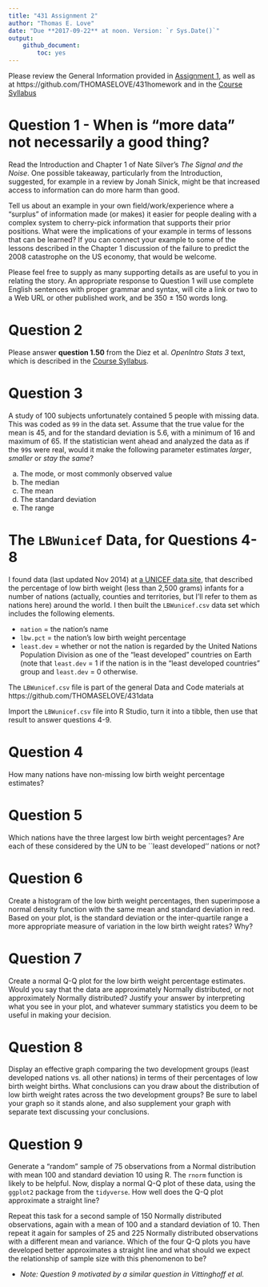 ---
title: "431 Assignment 2"
author: "Thomas E. Love"
date: "Due **2017-09-22** at noon. Version: `r Sys.Date()`"
output:
    github_document:
        toc: yes
---

Please review the General Information provided in [Assignment 1](https://github.com/THOMASELOVE/431homework/blob/master/431-2017_assignment-1.md), as well as at https://github.com/THOMASELOVE/431homework and in the [Course Syllabus](https://thomaselove.github.io/431syllabus/)

# Question 1 - When is "more data" not necessarily a good thing?

Read the Introduction and Chapter 1 of Nate Silver's *The Signal and the Noise*. One possible takeaway, particularly from the Introduction, suggested, for example in a review by Jonah Sinick, might be that increased access to information can do more harm than good. 

Tell us about an example in your own field/work/experience where a "surplus" of information made (or makes) it easier for people dealing with a complex system to cherry-pick information that supports their prior positions. What were the implications of your example in terms of lessons that can be learned? If you can connect your example to some of the lessons described in the Chapter 1 discussion of the failure to predict the 2008 catastrophe on the US economy, that would be welcome.

Please feel free to supply as many supporting details as are useful to you in relating the story. An appropriate response to Question 1 will use complete English sentences with proper grammar and syntax, will cite a link or two to a Web URL or other published work, and be 350 $\pm$ 150 words long.

# Question 2 

Please answer **question 1.50** from the Diez et al. *OpenIntro Stats 3* text, which is described in the [Course Syllabus](https://thomaselove.github.io/431syllabus/).

# Question 3

A study of 100 subjects unfortunately contained 5 people with missing data. This was coded as `99` in the data set. Assume that the true value for the mean is 45, and for the standard deviation is 5.6, with a minimum of 16 and maximum of 65. If the statistician went ahead and analyzed the data as if the `99`s were real, would it make the following parameter estimates *larger*, *smaller* or *stay the same*?

a. The mode, or most commonly observed value
b. The median
c. The mean
d. The standard deviation
e. The range

# The `LBWunicef` Data, for Questions 4-8

I found data (last updated Nov 2014) at [a UNICEF data site](http://data.unicef.org/nutrition/low-birthweight.html), that described the percentage of low birth weight (less than 2,500 grams) infants for a number of nations (actually, counties and territories, but I'll refer to them as nations here) around the world. I then built the `LBWunicef.csv` data set which includes the following elements.

- `nation` = the nation's name
- `lbw.pct` =  the nation's low birth weight percentage
- `least.dev` = whether or not the nation is regarded by the United Nations Population Division as one of the "least developed" countries on Earth (note that `least.dev` = 1 if the nation is in the "least developed countries" group and `least.dev` = 0 otherwise.

The `LBWunicef.csv` file is part of the general Data and Code materials at https://github.com/THOMASELOVE/431data

Import the `LBWunicef.csv` file into R Studio, turn it into a tibble, then use that result to answer questions 4-9.

# Question 4

How many nations have non-missing low birth weight percentage estimates?

# Question 5

Which nations have the three largest low birth weight percentages? Are each of these considered by the UN to be ``least developed'' nations or not?

# Question 6

Create a histogram of the low birth weight percentages, then superimpose a normal density function with the same mean and standard deviation in red. Based on your plot, is the standard deviation or the inter-quartile range a more appropriate measure of variation in the low birth weight rates? Why?

# Question 7

Create a normal Q-Q plot for the low birth weight percentage estimates. Would you say that the data are approximately Normally distributed, or not approximately Normally distributed? Justify your answer by interpreting what you see in your plot, and whatever summary statistics you deem to be useful in making your decision.

# Question 8

Display an effective graph comparing the two development groups (least developed nations vs. all other nations) in terms of their percentages of low birth weight births. What conclusions can you draw about the distribution of low birth weight rates across the two development groups? Be sure to label your graph so it stands alone, and also supplement your graph with separate text discussing your conclusions.

# Question 9

Generate a "random" sample of 75 observations from a Normal distribution with mean 100 and standard deviation 10 using R. The `rnorm` function is likely to be helpful. Now, display a normal Q-Q plot of these data, using the `ggplot2` package from the `tidyverse`. How well does the Q-Q plot approximate a straight line? 

Repeat this task for a second sample of 150 Normally distributed observations, again with a mean of 100 and a standard deviation of 10. Then repeat it again for samples of 25 and 225 Normally distributed observations with a different mean and variance. Which of the four Q-Q plots you have developed better approximates a straight line and what should we expect the relationship of sample size with this phenomenon to be?

- *Note: Question 9 motivated by a similar question in Vittinghoff et al.*

